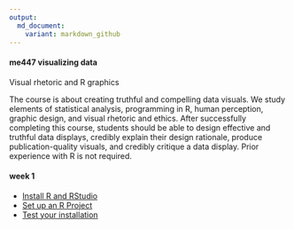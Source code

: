 ```yaml
---
output:
  md_document:
    variant: markdown_github
---
```


#### me447 visualizing data

Visual rhetoric and R graphics

The course is about creating truthful and compelling data visuals. We study elements of statistical analysis, programming in R, human perception, graphic design, and visual rhetoric and ethics. After successfully completing this course, students should be able to design effective and truthful data displays, credibly explain their design rationale, produce publication-quality visuals, and credibly critique a data display. Prior experience with R is not required.

#### week 1

- [Install R and RStudio](week-01/install_R.md) 
- [Set up an R Project](week-01/setup_R_project.md) 
- [Test your installation ](week-01/test_setup.md) 



